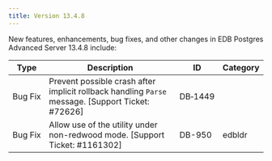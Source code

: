 ---
title: Version 13.4.8
---

New features, enhancements, bug fixes, and other changes in EDB Postgres Advanced Server 13.4.8 include:

| Type        | Description      | ID | Category |
| ----------- | ---------------- | -- | -------- |
| Bug&nbsp;Fix | Prevent possible crash after implicit rollback handling `Parse` message. [Support Ticket: #72626] | DB&#8209;1449 | |
| Bug Fix | Allow use of the utility under non-redwood mode. [Support Ticket: #1161302] | DB-950 | edbldr |
